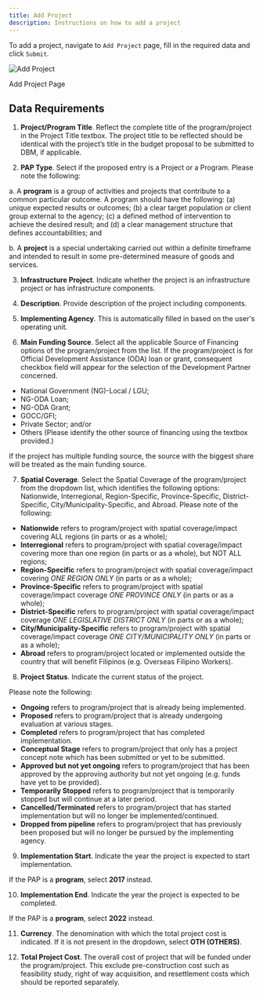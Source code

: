```yaml
---
title: Add Project
description: Instructions on how to add a project
---
```


<PageDescription>

To add a project, navigate to `Add Project` page, fill in the required data and click `Submit`.

</PageDescription>

![Add Project](/images/add_project_ipad_pro.png)

<Caption>

Add Project Page

</Caption>

## Data Requirements

1. **Project/Program Title**. Reflect the complete title of the program/project in the Project Title textbox. The project title to be reflected should be identical with the project’s title in the budget proposal to be submitted to DBM, if applicable.  

2. **PAP Type**. Select if the proposed entry is a Project or a Program. Please note the following:

 a. A **program** is a group of activities and projects that contribute to a common particular outcome. A program should have the following: (a) unique expected results or outcomes; (b) a clear target population or client group external to the agency; (c) a defined method of intervention to achieve the desired result; and (d) a clear management structure that defines accountabilities; and 

 b. A **project** is a special undertaking carried out within a definite timeframe and intended to result in some pre-determined measure of goods and services.

3. **Infrastructure Project**. Indicate whether the project is an infrastructure project or has infrastructure components.

4. **Description**. Provide description of the project including components.

5. **Implementing Agency**. This is automatically filled in based on the user's operating unit.

6. **Main Funding Source**. Select all the applicable Source of Financing options of the program/project from the list. If the program/project is for Official Development Assistance (ODA) loan or grant, consequent checkbox field will appear for the selection of the Development Partner concerned.

- National Government (NG)-Local / LGU;
- NG-ODA Loan;
- NG-ODA Grant;
- GOCC/GFI;
- Private Sector; and/or
- Others (Please identify the other source of financing using the textbox provided.)

<InlineNotification kind="info">

If the project has multiple funding source, the source with the biggest share will be treated as the main funding source.

</InlineNotification>

7. **Spatial Coverage**. Select the Spatial Coverage of the program/project from the dropdown list, which identifies the following options: Nationwide, Interregional, Region-Specific, Province-Specific, District-Specific, City/Municipality-Specific, and Abroad. Please note of the following:
		
- **Nationwide** refers to program/project with spatial coverage/impact covering ALL regions (in parts or as a whole);
- **Interregional** refers to program/project with spatial coverage/impact covering more than one region (in parts or as a whole), but NOT ALL regions;
- **Region-Specific** refers to program/project with spatial coverage/impact covering _ONE REGION ONLY_ (in parts or as a whole);
- **Province-Specific** refers to program/project with spatial coverage/impact coverage _ONE PROVINCE ONLY_ (in parts or as a whole);
- **District-Specific** refers to program/project with spatial coverage/impact coverage _ONE LEGISLATIVE DISTRICT ONLY_ (in parts or as a whole);
- **City/Municipality-Specific**  refers to program/project with spatial coverage/impact coverage _ONE CITY/MUNICIPALITY ONLY_ (in parts or as a whole);
- **Abroad** refers to program/project located or implemented outside the country that will benefit Filipinos (e.g. Overseas Filipino Workers).

8. **Project Status**. Indicate the current status of the project.

Please note the following:

- **Ongoing** refers to program/project that is already being implemented.
- **Proposed** refers to program/project that is already undergoing evaluation at various stages.
- **Completed** refers to program/project that has completed implementation.
- **Conceptual Stage** refers to program/project that only has a project concept note which has been submitted or yet to be submitted.
- **Approved but not yet ongoing** refers to program/project that has been approved by the approving authority but not yet ongoing  (e.g. funds have yet to be provided).
- **Temporarily Stopped**  refers to program/project that is temporarily stopped but will continue at a later period.
- **Cancelled/Terminated** refers to program/project that has started implementation but will no longer be implemented/continued.
- **Dropped from pipeline** refers to program/project that has previously been proposed but will no longer be pursued by the implementing agency.

9. **Implementation Start**. Indicate the year the project is expected to start implementation.

<InlineNotification kind="info">

If the PAP is a **program**, select **2017** instead.

</InlineNotification>

10. **Implementation End**. Indicate the year the project is expected to be completed.

<InlineNotification kind="info">

If the PAP is a **program**, select **2022** instead.

</InlineNotification>

11. **Currency**. The denomination with which the total project cost is indicated. If it is not present in the dropdown, select **OTH (OTHERS)**.

12. **Total Project Cost**. The overall cost of project that will be funded under the program/project. This exclude pre-construction cost such as feasibility study, right of way acquisition, and resettlement costs which should be reported separately.